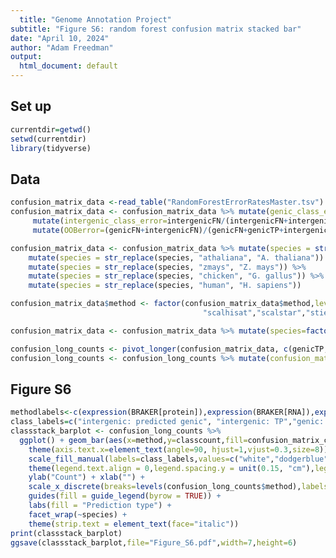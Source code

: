 ```yaml
---
  title: "Genome Annotation Project"
subtitle: "Figure S6: random forest confusion matrix stacked bar"
date: "April 10, 2024"
author: "Adam Freedman"
output: 
  html_document: default
---
```

  
## Set up
```r
currentdir=getwd()
setwd(currentdir)
library(tidyverse)
``` 

## Data
```r
confusion_matrix_data <-read_table("RandomForestErrorRatesMaster.tsv")
confusion_matrix_data <- confusion_matrix_data %>% mutate(genic_class_error=genicFN/(genicFN+genicTP)) %>%
     mutate(intergenic_class_error=intergenicFN/(intergenicFN+intergenicTP)) %>%
     mutate(OOBerror=(genicFN+intergenicFN)/(genicFN+genicTP+intergenicFN+intergenicTP))

confusion_matrix_data <- confusion_matrix_data %>% mutate(species = str_replace(species, "dmel", "D. melanogaster")) %>%
    mutate(species = str_replace(species, "athaliana", "A. thaliana")) %>%
    mutate(species = str_replace(species, "zmays", "Z. mays")) %>%
    mutate(species = str_replace(species, "chicken", "G. gallus")) %>%
    mutate(species = str_replace(species, "human", "H. sapiens"))

confusion_matrix_data$method <- factor(confusion_matrix_data$method,levels=c("brakerprot","brakerrna","cgpprot","cgprna",
                                           "scalhisat","scalstar","stiehisat","stiestar","maker","toga"))

confusion_matrix_data <- confusion_matrix_data %>% mutate(species=factor(species,levels=c("D. melanogaster","G. gallus","H. sapiens","A. thaliana","Z. mays")))

confusion_long_counts <- pivot_longer(confusion_matrix_data, c(genicTP,genicFN,intergenicTP,intergenicFN), names_to="confusion_matrix_class", values_to="classcount") %>% select(species,method,confusion_matrix_class,classcount)
confusion_long_counts <- confusion_long_counts %>% mutate(confusion_matrix_class=factor(confusion_matrix_class,levels=c("intergenicFN","intergenicTP","genicFN","genicTP")))
```

## Figure S6
```r
methodlabels<-c(expression(BRAKER[protein]),expression(BRAKER[RNA]),expression(CGP[protein]),expression(CGP[RNA]),expression(Scallop[HISAT2]),expression(Scallop[STAR]),expression(Stringtie[HISAT2]),expression(Stringtie[STAR]),"MAKER","TOGA")
class_labels=c("intergenic: predicted genic", "intergenic: TP","genic: predicted intergenic","genic: TP")
classstack_barplot <- confusion_long_counts %>% 
  ggplot() + geom_bar(aes(x=method,y=classcount,fill=confusion_matrix_class),width=0.7,stat="identity",position="stack",color="black") +
    theme(axis.text.x=element_text(angle=90, hjust=1,vjust=0.3,size=8)) +
    scale_fill_manual(labels=class_labels,values=c("white","dodgerblue","yellow2","darkgreen")) +
    theme(legend.text.align = 0,legend.spacing.y = unit(0.15, "cm"),legend.key.size= unit(0.5, "cm")) +
    ylab("Count") + xlab("") +
    scale_x_discrete(breaks=levels(confusion_long_counts$method),labels=methodlabels) +
    guides(fill = guide_legend(byrow = TRUE)) +
    labs(fill = "Prediction type") +
    facet_wrap(~species) +
    theme(strip.text = element_text(face="italic")) 
print(classstack_barplot)
ggsave(classstack_barplot,file="Figure_S6.pdf",width=7,height=6)
```
